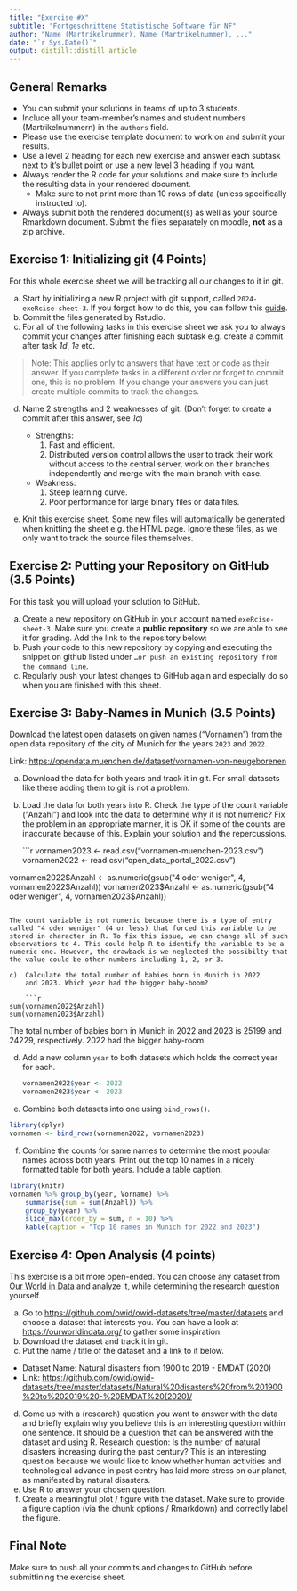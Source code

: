 ```yaml
---
title: "Exercise #X"
subtitle: "Fortgeschrittene Statistische Software für NF"
author: "Name (Martrikelnummer), Name (Martrikelnummer), ..."
date: "`r Sys.Date()`"
output: distill::distill_article
---
```


## General Remarks

-   You can submit your solutions in teams of up to 3 students.
-   Include all your team-member's names and student numbers
    (Martrikelnummern) in the `authors` field.
-   Please use the exercise template document to work on and submit your
    results.
-   Use a level 2 heading for each new exercise and answer each subtask
    next to it's bullet point or use a new level 3 heading if you want.
-   Always render the R code for your solutions and make sure to include
    the resulting data in your rendered document.
    -   Make sure to not print more than 10 rows of data (unless
        specifically instructed to).
-   Always submit both the rendered document(s) as well as your source
    Rmarkdown document. Submit the files separately on moodle, **not**
    as a zip archive.

## Exercise 1: Initializing git (4 Points)

For this whole exercise sheet we will be tracking all our changes to it
in git.

a)  Start by initializing a new R project with git support, called
    `2024-exeRcise-sheet-3`. If you forgot how to do this, you can
    follow this
    [guide](https://malikaihle.github.io/Introduction-RStudio-Git-GitHub/rstudio_project.html).
b)  Commit the files generated by Rstudio.
c)  For all of the following tasks in this exercise sheet we ask you to
    always commit your changes after finishing each subtask e.g. create
    a commit after task *1d*, *1e* etc.

> Note: This applies only to answers that have text or code as their
> answer. If you complete tasks in a different order or forget to commit
> one, this is no problem. If you change your answers you can just
> create multiple commits to track the changes.

d)  Name 2 strengths and 2 weaknesses of git. (Don't forget to create a
    commit after this answer, see *1c*)
    
    * Strengths:
        1. Fast and efficient. 
        2. Distributed version control allows the user to track their work without access to the central server, work on their branches independently and merge with the main branch with ease.
    * Weakness:
        1. Steep learning curve.
        2. Poor performance for large binary files or data files.

    
e)  Knit this exercise sheet. Some new files will automatically be
    generated when knitting the sheet e.g. the HTML page. Ignore these
    files, as we only want to track the source files themselves.

## Exercise 2: Putting your Repository on GitHub (3.5 Points)

For this task you will upload your solution to GitHub.

a)  Create a new repository on GitHub in your account named
    `exeRcise-sheet-3`. Make sure you create a **public repository** so
    we are able to see it for grading. Add the link to the repository
    below:
b)  Push your code to this new repository by copying and executing the
    snippet on github listed under
    `…or push an existing repository from the command line`.
c)  Regularly push your latest changes to GitHub again and especially do
    so when you are finished with this sheet.

## Exercise 3: Baby-Names in Munich (3.5 Points)

Download the latest open datasets on given names ("Vornamen") from the
open data repository of the city of Munich for the years `2023` and
`2022`.

Link: <https://opendata.muenchen.de/dataset/vornamen-von-neugeborenen>

a)  Download the data for both years and track it in git. For small
    datasets like these adding them to git is not a problem.

b)  Load the data for both years into R. Check the type of the count
    variable ("Anzahl") and look into the data to determine why it is
    not numeric? Fix the problem in an appropriate manner, it is OK if
    some of the counts are inaccurate because of this. Explain your
    solution and the repercussions.
    
    ```r
vornamen2023 <- read.csv("vornamen-muenchen-2023.csv")
vornamen2022 <- read.csv("open_data_portal_2022.csv")

vornamen2022$Anzahl <- as.numeric(gsub("4 oder weniger", 4, vornamen2022$Anzahl))
vornamen2023$Anzahl <- as.numeric(gsub("4 oder weniger", 4, vornamen2023$Anzahl))
```

The count variable is not numeric because there is a type of entry called "4 oder weniger" (4 or less) that forced this variable to be stored in character in R. To fix this issue, we can change all of such observations to 4. This could help R to identify the variable to be a numeric one. However, the drawback is we neglected the possibilty that the value could be other numbers including 1, 2, or 3.

c)  Calculate the total number of babies born in Munich in 2022
    and 2023. Which year had the bigger baby-boom?
    
    ```r
sum(vornamen2022$Anzahl)
sum(vornamen2023$Anzahl)    
```

The total number of babies born in Munich in 2022 and 2023 is 25199 and 24229, respectively. 2022 had the bigger baby-room.

d)  Add a new column `year` to both datasets which holds the correct
    year for each.
    
    ```r
vornamen2022$year <- 2022
vornamen2023$year <- 2023
```

e)  Combine both datasets into one using `bind_rows()`.

```r
library(dplyr)
vornamen <- bind_rows(vornamen2022, vornamen2023)
```

f)  Combine the counts for same names to determine the most popular
    names across both years. Print out the top 10 names in a nicely
    formatted table for both years. Include a table caption.
    
```r
library(knitr)
vornamen %>% group_by(year, Vorname) %>% 
    summarise(sum = sum(Anzahl)) %>% 
    group_by(year) %>% 
    slice_max(order_by = sum, n = 10) %>% 
    kable(caption = "Top 10 names in Munich for 2022 and 2023")
```

## Exercise 4: Open Analysis (4 points)

This exercise is a bit more open-ended. You can choose any dataset from
[Our World in Data](https://ourworldindata.org/) and analyze it, while
determining the research question yourself.

a)  Go to <https://github.com/owid/owid-datasets/tree/master/datasets>
    and choose a dataset that interests you. You can have a look at
    <https://ourworldindata.org/> to gather some inspiration.
b)  Download the dataset and track it in git.
c)  Put the name / title of the dataset and a link to it below.

-   Dataset Name: Natural disasters from 1900 to 2019 - EMDAT (2020)
-   Link: <https://github.com/owid/owid-datasets/tree/master/datasets/Natural%20disasters%20from%201900%20to%202019%20-%20EMDAT%20(2020)/>

d)  Come up with a (research) question you want to answer with the data
    and briefly explain why you believe this is an interesting question
    within one sentence. It should be a question that can be answered
    with the dataset and using R.
    Research question: Is the number of natural disasters increasing during the past century? This is an interesting question because we would like to know whether human activities and technological advance in past centry has laid more stress on our planet, as manifested by natural disasters.
e)  Use R to answer your chosen question.
f)  Create a meaningful plot / figure with the dataset. Make sure to
    provide a figure caption (via the chunk options / Rmarkdown) and
    correctly label the figure.

## Final Note

Make sure to push all your commits and changes to GitHub before
submittining the exercise sheet.
